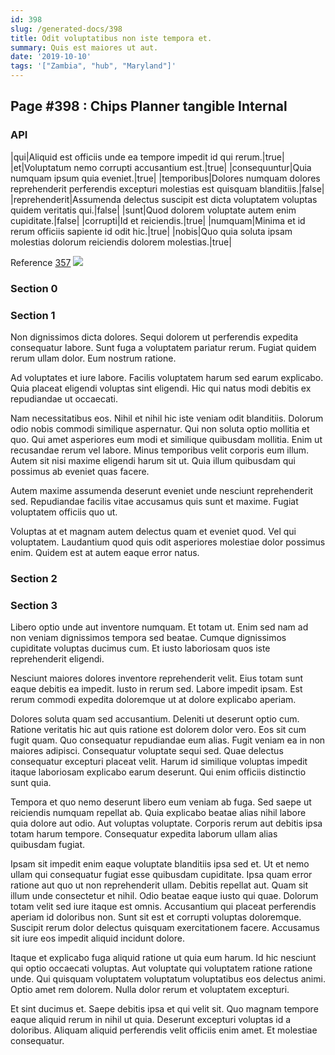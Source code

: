```yaml
---
id: 398
slug: /generated-docs/398
title: Odit voluptatibus non iste tempora et.
summary: Quis est maiores ut aut.
date: '2019-10-10'
tags: '["Zambia", "hub", "Maryland"]'
---
```

## Page #398 : Chips Planner tangible Internal

### API

|qui|Aliquid est officiis unde ea tempore impedit id qui rerum.|true|
|et|Voluptatum nemo corrupti accusantium est.|true|
|consequuntur|Quia numquam ipsum quia eveniet.|true|
|temporibus|Dolores numquam dolores reprehenderit perferendis excepturi molestias est quisquam blanditiis.|false|
|reprehenderit|Assumenda delectus suscipit est dicta voluptatem voluptas quidem veritatis qui.|false|
|sunt|Quod dolorem voluptate autem enim cupiditate.|false|
|corrupti|Id et reiciendis.|true|
|numquam|Minima et id rerum officiis sapiente id odit hic.|true|
|nobis|Quo quia soluta ipsam molestias dolorum reiciendis dolorem molestias.|true|

Reference [357](/generated-docs/357)
![](/assets/cats-5.jpg)

### Section 0

### Section 1
Non dignissimos dicta dolores. Sequi dolorem ut perferendis expedita consequatur labore. Sunt fuga a voluptatem pariatur rerum. Fugiat quidem rerum ullam dolor. Eum nostrum ratione.
 Ad voluptates et iure labore. Facilis voluptatem harum sed earum explicabo. Quia placeat eligendi voluptas sint eligendi. Hic qui natus modi debitis ex repudiandae ut occaecati.
 Nam necessitatibus eos. Nihil et nihil hic iste veniam odit blanditiis. Dolorum odio nobis commodi similique aspernatur. Qui non soluta optio mollitia et quo. Qui amet asperiores eum modi et similique quibusdam mollitia. Enim ut recusandae rerum vel labore.
Minus temporibus velit corporis eum illum. Autem sit nisi maxime eligendi harum sit ut. Quia illum quibusdam qui possimus ab eveniet quas facere.
 Autem maxime assumenda deserunt eveniet unde nesciunt reprehenderit sed. Repudiandae facilis vitae accusamus quis sunt et maxime. Fugiat voluptatem officiis quo ut.
 Voluptas at et magnam autem delectus quam et eveniet quod. Vel qui voluptatem. Laudantium quod quis odit asperiores molestiae dolor possimus enim. Quidem est at autem eaque error natus.
### Section 2

### Section 3
Libero optio unde aut inventore numquam. Et totam ut. Enim sed nam ad non veniam dignissimos tempora sed beatae. Cumque dignissimos cupiditate voluptas ducimus cum. Et iusto laboriosam quos iste reprehenderit eligendi.
 Nesciunt maiores dolores inventore reprehenderit velit. Eius totam sunt eaque debitis ea impedit. Iusto in rerum sed. Labore impedit ipsam. Est rerum commodi expedita doloremque ut at dolore explicabo aperiam.
 Dolores soluta quam sed accusantium. Deleniti ut deserunt optio cum. Ratione veritatis hic aut quis ratione est dolorem dolor vero. Eos sit cum fugit quam. Quo consequatur repudiandae eum alias.
Fugit veniam ea in non maiores adipisci. Consequatur voluptate sequi sed. Quae delectus consequatur excepturi placeat velit. Harum id similique voluptas impedit itaque laboriosam explicabo earum deserunt. Qui enim officiis distinctio sunt quia.
 Tempora et quo nemo deserunt libero eum veniam ab fuga. Sed saepe ut reiciendis numquam repellat ab. Quia explicabo beatae alias nihil labore quia dolore aut odio. Aut voluptas voluptate. Corporis rerum aut debitis ipsa totam harum tempore. Consequatur expedita laborum ullam alias quibusdam fugiat.
 Ipsam sit impedit enim eaque voluptate blanditiis ipsa sed et. Ut et nemo ullam qui consequatur fugiat esse quibusdam cupiditate. Ipsa quam error ratione aut quo ut non reprehenderit ullam. Debitis repellat aut. Quam sit illum unde consectetur et nihil. Odio beatae eaque iusto qui quae.
Dolorum totam velit sed iure itaque est omnis. Accusantium qui placeat perferendis aperiam id doloribus non. Sunt sit est et corrupti voluptas doloremque. Suscipit rerum dolor delectus quisquam exercitationem facere. Accusamus sit iure eos impedit aliquid incidunt dolore.
 Itaque et explicabo fuga aliquid ratione ut quia eum harum. Id hic nesciunt qui optio occaecati voluptas. Aut voluptate qui voluptatem ratione ratione unde. Qui quisquam voluptatem voluptatum voluptatibus eos delectus animi. Optio amet rem dolorem. Nulla dolor rerum et voluptatem excepturi.
 Et sint ducimus et. Saepe debitis ipsa et qui velit sit. Quo magnam tempore eaque aliquid rerum in nihil ut quia. Deserunt excepturi voluptas id a doloribus. Aliquam aliquid perferendis velit officiis enim amet. Et molestiae consequatur.
